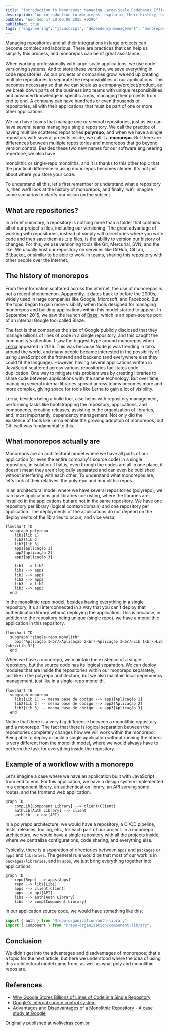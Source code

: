```yaml
---
title: "Introduction to Monorepos: Managing Large-Scale Codebases Efficiently"
description: "An introduction to monorepos, exploring their history, benefits, and practical applications in managing large-scale codebases efficiently."
pubDate: "Wed Sep 17 20:00:00 2025 +0200"
published: true
tags: ["engineering", "javascript", "dependency-management", "monorepos",]
---
```



Managing repositories and all their integrations in large projects can become complex and laborious. There are practices that can help us simplify this process, and monorepos can be of great assistance.

When working professionally with large-scale applications, we use code versioning systems. And to store these versions, we save everything in code repositories. As our projects or companies grow, we end up creating multiple repositories to separate the responsibilities of our applications. This becomes necessary so that we can scale as a company/project/product, as we break down parts of the business into teams with unique responsibilities and advanced knowledge in specific areas, managing their projects from end to end. A company can have hundreds or even thousands of repositories, all with their applications that must be part of one or more other applications.


We can have teams that manage one or several repositories, just as we can have several teams managing a single repository. We call the practice of having multiple scattered repositories **polyrepo**, and when we have a single repository with several projects inside, we call it a **monorepo**. But there are differences between multiple repositories and monorepos that go beyond version control. Besides these two new names for our software engineering repertoire, we also have


monolithic or single-repo monoliths, and it is thanks to this other topic that the practical difference in using monorepos becomes clearer. It's not just about where you store your code.


To understand all this, let's first remember or understand what a repository is, then we'll look at the history of monorepos, and finally, we'll imagine some scenarios to clarify our vision on the subject.

## What are repositories?

In a brief summary, a repository is nothing more than a folder that contains all of our project's files, including our versioning. The great advantage of working with repositories, instead of simply with directories where you write code and then save them as .zip files, is the ability to version our history of changes. For this, we use versioning tools like Git, Mercurial, SVN, and the like. We usually host our repository on services like GitHub, GitLab, Bitbucket, or similar to be able to work in teams, sharing this repository with other people over the internet.


## The history of monorepos

From the information scattered across the internet, the use of monorepos is not a recent phenomenon. Apparently, it dates back to before the 2000s, widely used in large companies like Google, Microsoft, and Facebook. But the topic began to gain more visibility when tools designed for managing monorepos and building applications within this model started to appear. In September 2015, we saw the launch of [Bazel](https://bazel.build/), which is an open-source port of an internal Google tool called Blaze.


The fact is that companies the size of Google publicly disclosed that they manage billions of lines of code in a single repository, and this caught the community's attention. I saw the biggest hype around monorepos when [Lerna](https://lerna.js.org/) appeared in 2016. This was because Node.js was trending in talks around the world, and many people became interested in the possibility of using JavaScript on the frontend and backend (and everywhere else they could fit the language). However, having several applications written in JavaScript scattered across various repositories facilitates code duplication. One way to mitigate this problem was by creating libraries to share code between applications with the same technology. But over time, managing several internal libraries spread across teams becomes more and more complex, giving space for tools like Lerna to gain a lot of visibility.


Lerna, besides being a build tool, also helps with repository management, performing tasks like bootstrapping the repository, applications, and components, creating releases, assisting in the organization of libraries, and, most importantly, dependency management. Not only did the existence of tools like Lerna enable the growing adoption of monorepos, but Git itself was fundamental to this.

## What monorepos actually are

Monorepos are an architectural model where we have all parts of our application (or even the entire company's source code) in a single repository, in isolation. That is, even though the codes are all in one place, it doesn't mean they aren't logically separated and can even be published without interfering with each other. To understand what monorepos are, let's look at their relatives: the polyrepo and monolithic repos.

In an architectural model where we have several repositories (polyrepo), we can have applications and libraries coexisting, where the libraries are installed in the applications but are not in the same repository. We have one repository per library (logical context/domain) and one repository per application. The deployments of the applications do not depend on the deployments of the libraries to occur, and vice versa.

```mermaid
flowchart TD
  subgraph polyrepo
    lib1[lib 1]
    lib2[lib 2]
    lib3[lib 3]
    app1[aplicação 1]
    app2[aplicação 2]
    app3[aplicação 3]

    lib1 --> lib2
    lib1 --> app1
    lib2 --> app1
    lib2 --> app2
    lib3 --> lib2
    lib3 --> app3
  end
```

In the monolithic repo model, besides having everything in a single repository, it's all interconnected in a way that you can't deploy that authentication library without deploying the application. This is because, in addition to the repository being unique (single repo), we have a monolithic application in this repository.


```mermaid
flowchart TD
  subgraph "single-repo monolith"
    box["Aplicação 1<br/>Aplicação 2<br/>Aplicação 3<br/>Lib 1<br/>Lib 2<br/>Lib 3"]
  end
```

When we have a monorepo, we maintain the existence of a single repository, but the source code has its logical separation. We can deploy modules that are inside the repositories within our monorepo separately, just like in the polyrepo architecture, but we also maintain local dependency management, just like in a single-repo monolith.

```mermaid
flowchart TB
  subgraph monorepo
    lib1[Lib 1] -- mesma base de código --> app1[Aplicação 1]
    lib2[Lib 2] -- mesma base de código --> app2[Aplicação 2]
    lib3[Lib 3] -- mesma base de código --> app3[Aplicação 3]
  end
```

Notice that there is a very big difference between a monolithic repository and a monorepo. The fact that there is logical separation between the repositories completely changes how we will work within the monorepo. Being able to deploy or build a single application without running the others is very different from the monolith model, where we would always have to perform the task for everything inside the repository.

## Example of a workflow with a monorepo


Let's imagine a case where we have an application built with JavaScript from end to end. For this application, we have a design system implemented in a component library, an authentication library, an API serving some routes, and the frontend web application.


```mermaid
graph TD
    compLib[Component Library] --> client(Client)
    authLib[Auth Library] --> client
    authLib --> api(API)
```

In a polyrepo architecture, we would have a repository, a CI/CD pipeline, tests, releases, tooling, etc., for each part of our project. In a monorepo architecture, we would have a single repository with all the projects inside, where we centralize configurations, code sharing, and everything else.


Typically, there is a separation of directories between `apps` and `packages` or `apps` and `libraries`. The general rule would be that most of our work is in `packages/libraries`, and in `apps`, we just bring everything together into applications.

```mermaid
graph TD
    repo[Repo] --> apps[Apps]
    repo --> libs[Libs]
    apps --> client[Client]
    apps --> api[API]
    libs --> auth[Auth Library]
    libs --> comp[Component Library]
```

In our application source code, we would have something like this:

```javascript
import { auth } from "@repo-organization/auth-library";
import { Component } from "@repo-organization/component-library";
```

## Conclusion

We didn't get into the advantages and disadvantages of monorepos; that's a topic for the next article, but here we understood where the idea of using this architectural model came from, as well as what poly and monolithic repos are.

## References

- [Why Google Stores Billions of Lines of Code in a Single Repository](https://research.google/pubs/why-google-stores-billions-of-lines-of-code-in-a-single-repository/)
- [Google's internal source control system](https://research.google.com/pubs/pub45424.html)
- [Advantages and Disadvantages of a Monolithic Repository - A case study at Google](https://conf.researchr.org/details/icse-2018/icse-2018-Software-Engineering-in-Practice/16/Advantages-and-Disadvantages-of-a-Monolithic-Repository-A-case-study-at-Google)

Originally published at [woliveiras.com.br](https://woliveiras.com.br/posts/o-que-e-monorepo/).
